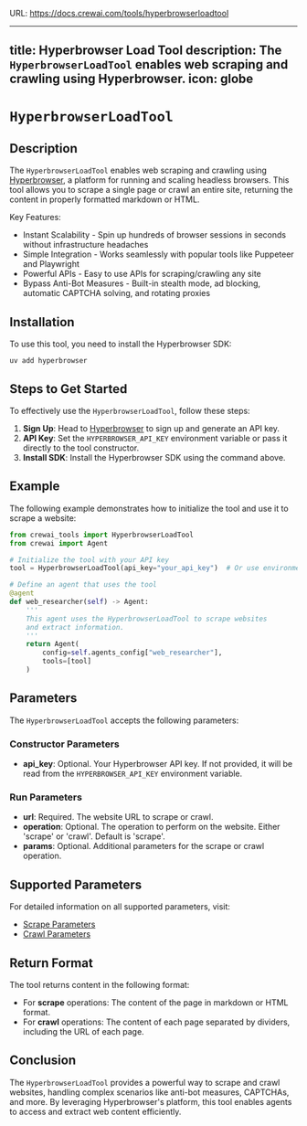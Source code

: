 URL: https://docs.crewai.com/tools/hyperbrowserloadtool

---
title: Hyperbrowser Load Tool
description: The `HyperbrowserLoadTool` enables web scraping and crawling using Hyperbrowser.
icon: globe
---

# `HyperbrowserLoadTool`

## Description

The `HyperbrowserLoadTool` enables web scraping and crawling using [Hyperbrowser](https://hyperbrowser.ai), a platform for running and scaling headless browsers. This tool allows you to scrape a single page or crawl an entire site, returning the content in properly formatted markdown or HTML.

Key Features:
- Instant Scalability - Spin up hundreds of browser sessions in seconds without infrastructure headaches
- Simple Integration - Works seamlessly with popular tools like Puppeteer and Playwright
- Powerful APIs - Easy to use APIs for scraping/crawling any site
- Bypass Anti-Bot Measures - Built-in stealth mode, ad blocking, automatic CAPTCHA solving, and rotating proxies

## Installation

To use this tool, you need to install the Hyperbrowser SDK:

```shell
uv add hyperbrowser
```

## Steps to Get Started

To effectively use the `HyperbrowserLoadTool`, follow these steps:

1. **Sign Up**: Head to [Hyperbrowser](https://app.hyperbrowser.ai/) to sign up and generate an API key.
2. **API Key**: Set the `HYPERBROWSER_API_KEY` environment variable or pass it directly to the tool constructor.
3. **Install SDK**: Install the Hyperbrowser SDK using the command above.

## Example

The following example demonstrates how to initialize the tool and use it to scrape a website:

```python Code
from crewai_tools import HyperbrowserLoadTool
from crewai import Agent

# Initialize the tool with your API key
tool = HyperbrowserLoadTool(api_key="your_api_key")  # Or use environment variable

# Define an agent that uses the tool
@agent
def web_researcher(self) -> Agent:
    '''
    This agent uses the HyperbrowserLoadTool to scrape websites
    and extract information.
    '''
    return Agent(
        config=self.agents_config["web_researcher"],
        tools=[tool]
    )
```

## Parameters

The `HyperbrowserLoadTool` accepts the following parameters:

### Constructor Parameters
- **api_key**: Optional. Your Hyperbrowser API key. If not provided, it will be read from the `HYPERBROWSER_API_KEY` environment variable.

### Run Parameters
- **url**: Required. The website URL to scrape or crawl.
- **operation**: Optional. The operation to perform on the website. Either 'scrape' or 'crawl'. Default is 'scrape'.
- **params**: Optional. Additional parameters for the scrape or crawl operation.

## Supported Parameters

For detailed information on all supported parameters, visit:
- [Scrape Parameters](https://docs.hyperbrowser.ai/reference/sdks/python/scrape#start-scrape-job-and-wait)
- [Crawl Parameters](https://docs.hyperbrowser.ai/reference/sdks/python/crawl#start-crawl-job-and-wait)

## Return Format

The tool returns content in the following format:

- For **scrape** operations: The content of the page in markdown or HTML format.
- For **crawl** operations: The content of each page separated by dividers, including the URL of each page.

## Conclusion

The `HyperbrowserLoadTool` provides a powerful way to scrape and crawl websites, handling complex scenarios like anti-bot measures, CAPTCHAs, and more. By leveraging Hyperbrowser's platform, this tool enables agents to access and extract web content efficiently. 